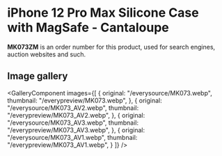 
# iPhone 12 Pro Max Silicone Case with MagSafe - Cantaloupe

<Callout type='info' emoji='👉🏻'>**MK073ZM** is an order number for this product, used for search engines, auction websites and such.</Callout>

## Image gallery

<GalleryComponent
    images={[
      {
        original: "/everysource/MK073.webp",
        thumbnail: "/everypreview/MK073.webp",
      },
      {
        original: "/everysource/MK073_AV2.webp",
        thumbnail: "/everypreview/MK073_AV2.webp",
      },
      {
        original: "/everysource/MK073_AV3.webp",
        thumbnail: "/everypreview/MK073_AV3.webp",
      },
      {
        original: "/everysource/MK073_AV1.webp",
        thumbnail: "/everypreview/MK073_AV1.webp",
      }
    ]}
  />
